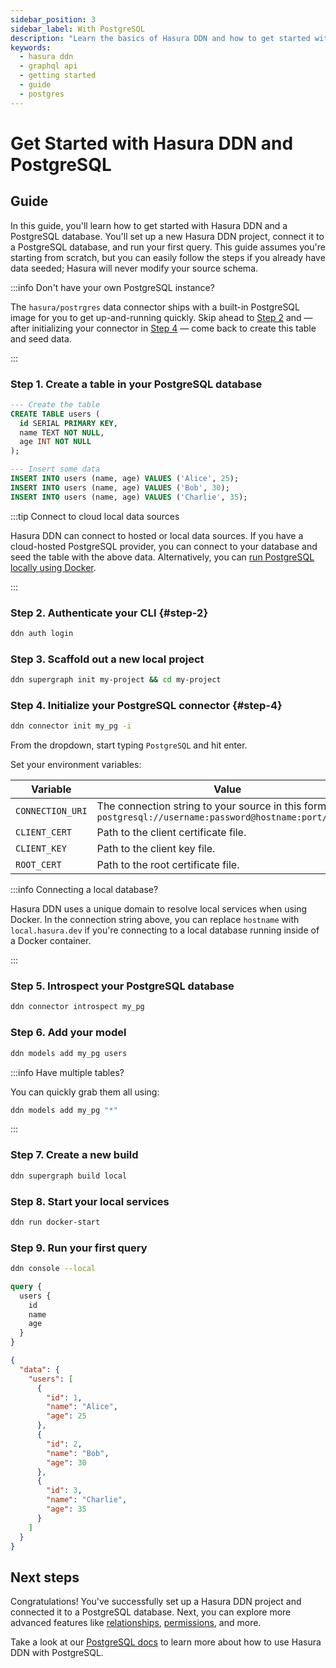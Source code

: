 ```yaml
---
sidebar_position: 3
sidebar_label: With PostgreSQL
description: "Learn the basics of Hasura DDN and how to get started with a Postgres database."
keywords:
  - hasura ddn
  - graphql api
  - getting started
  - guide
  - postgres
---
```



# Get Started with Hasura DDN and PostgreSQL

<Prereqs />

## Guide

In this guide, you'll learn how to get started with Hasura DDN and a PostgreSQL database. You'll set up a new Hasura DDN
project, connect it to a PostgreSQL database, and run your first query. This guide assumes you're starting from scratch,
but you can easily follow the steps if you already have data seeded; Hasura will never modify your source schema.

:::info Don't have your own PostgreSQL instance?

The `hasura/postrgres` data connector ships with a built-in PostgreSQL image for you to get up-and-running quickly. Skip
ahead to [Step 2](#step-2) and — after initializing your connector in [Step 4](#step-4) — come back to create this table
and seed data.

:::

### Step 1. Create a table in your PostgreSQL database

```sql title="First, you'll create a new table in your PostgreSQL database:"
--- Create the table
CREATE TABLE users (
  id SERIAL PRIMARY KEY,
  name TEXT NOT NULL,
  age INT NOT NULL
);

--- Insert some data
INSERT INTO users (name, age) VALUES ('Alice', 25);
INSERT INTO users (name, age) VALUES ('Bob', 30);
INSERT INTO users (name, age) VALUES ('Charlie', 35);
```

:::tip Connect to cloud local data sources

Hasura DDN can connect to hosted or local data sources. If you have a cloud-hosted PostgreSQL provider, you can connect
to your database and seed the table with the above data. Alternatively, you can
[run PostgreSQL locally using Docker](https://hub.docker.com/_/postgres).

:::

### Step 2. Authenticate your CLI {#step-2}

```sh title="Before you can create a new Hasura DDN project, you need to authenticate your CLI:"
ddn auth login
```

### Step 3. Scaffold out a new local project

```sh title="Next, you'll create a new local project. Run the following command:"
ddn supergraph init my-project && cd my-project
```

### Step 4. Initialize your PostgreSQL connector {#step-4}

```sh title="Initialize a new PostgreSQL connector. Run the following command:"
ddn connector init my_pg -i
```

From the dropdown, start typing `PostgreSQL` and hit enter.

Set your environment variables:

| Variable         | Value                                                                                                      | Required |
| ---------------- | ---------------------------------------------------------------------------------------------------------- | -------- |
| `CONNECTION_URI` | The connection string to your source in this format: `postgresql://username:password@hostname:port/dbname` | Yes      |
| `CLIENT_CERT`    | Path to the client certificate file.                                                                       | No       |
| `CLIENT_KEY`     | Path to the client key file.                                                                               | No       |
| `ROOT_CERT`      | Path to the root certificate file.                                                                         | No       |

:::info Connecting a local database?

Hasura DDN uses a unique domain to resolve local services when using Docker. In the connection string above, you can
replace `hostname` with `local.hasura.dev` if you're connecting to a local database running inside of a Docker
container.

:::

### Step 5. Introspect your PostgreSQL database

```sh title="Next, you'll introspect your PostgreSQL database:"
ddn connector introspect my_pg
```

### Step 6. Add your model

```sh title="Now, you'll track the tables as models in your PostgreSQL database:"
ddn models add my_pg users
```

:::info Have multiple tables?

You can quickly grab them all using:

```sh
ddn models add my_pg "*"
```

:::

### Step 7. Create a new build

```sh title="Next, you'll create a new build:"
ddn supergraph build local
```

### Step 8. Start your local services

```sh title="Start your local Hasura DDN Engine and PostgreSQL connector:"
ddn run docker-start
```

### Step 9. Run your first query

```sh title="Open your local console:"
ddn console --local
```

```graphql title="And, if you write a query like this:"
query {
  users {
    id
    name
    age
  }
}
```

```json title="You'll get a response like this:"
{
  "data": {
    "users": [
      {
        "id": 1,
        "name": "Alice",
        "age": 25
      },
      {
        "id": 2,
        "name": "Bob",
        "age": 30
      },
      {
        "id": 3,
        "name": "Charlie",
        "age": 35
      }
    ]
  }
}
```

## Next steps

Congratulations! You've successfully set up a Hasura DDN project and connected it to a PostgreSQL database. Next, you
can explore more advanced features like [relationships](/supergraph-modeling/relationships.mdx),
[permissions](/supergraph-modeling/permissions.mdx), and more.

Take a look at our [PostgreSQL docs](/connectors/postgresql/index.mdx) to learn more about how to use Hasura DDN with
PostgreSQL.
